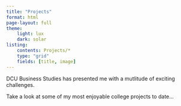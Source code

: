 ```yaml
---
title: "Projects"
format: html
page-layout: full
theme: 
    light: lux
    dark: solar
listing: 
    contents: Projects/*
    type: "grid"
    fields: [title, image]
---
```



DCU Business Studies  has presented me with a mutlitude of exciting challenges.

Take a look at some of my most enjoyable college projects to date...